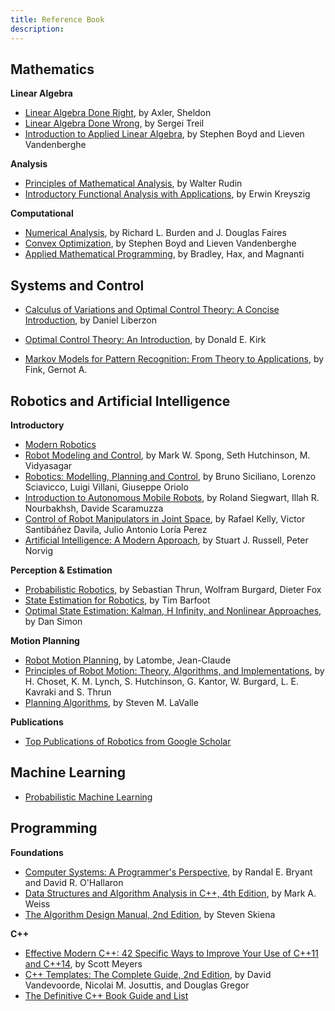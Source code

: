 ```yaml
---
title: Reference Book
description: 
---
```


## Mathematics

**Linear Algebra** 

* [Linear Algebra Done Right](https://www.springer.com/us/book/9783319110790), by Axler, Sheldon 
* [Linear Algebra Done Wrong](https://www.math.brown.edu/~treil/papers/LADW/LADW.html), by Sergei Treil
* [Introduction to Applied Linear Algebra](https://web.stanford.edu/~boyd/vmls/), by Stephen Boyd and Lieven Vandenberghe

**Analysis**

* [Principles of Mathematical Analysis](https://www.mheducation.com/highered/product/principles-mathematical-analysis-rudin/M007054235X.html), by Walter Rudin
* [Introductory Functional Analysis with Applications](https://www.wiley.com/en-us/Introductory+Functional+Analysis+with+Applications-p-9780471504597), by Erwin Kreyszig

**Computational**

* [Numerical Analysis](https://cengage.com.au/product/title/numerical-analysis/isbn/9781305253667), by Richard L. Burden and J. Douglas Faires
* [Convex Optimization](https://web.stanford.edu/~boyd/cvxbook/), by Stephen Boyd and Lieven Vandenberghe
* [Applied Mathematical Programming](http://web.mit.edu/15.053/www/AMP.htm), by Bradley, Hax, and Magnanti

## Systems and Control

* [Calculus of Variations and Optimal Control Theory: A Concise Introduction](http://liberzon.csl.illinois.edu/teaching/cvoc/cvoc.html), by Daniel Liberzon
* [Optimal Control Theory: An Introduction](http://store.doverpublications.com/0486434842.html), by Donald E. Kirk

* [Markov Models for Pattern Recognition: From Theory to Applications](https://www.springer.com/us/book/9781447163077), by Fink, Gernot A.

## Robotics and Artificial Intelligence

**Introductory**

* [Modern Robotics](http://hades.mech.northwestern.edu/index.php/Modern_Robotics)
* [Robot Modeling and Control](http://www.wiley.com/WileyCDA/WileyTitle/productCd-EHEP000518.html), by Mark W. Spong, Seth Hutchinson, M. Vidyasagar
* [Robotics: Modelling, Planning and Control](http://www.springer.com/us/book/9781846286414), by Bruno Siciliano, Lorenzo Sciavicco, Luigi Villani, Giuseppe Oriolo
* [Introduction to Autonomous Mobile Robots](http://www.mobilerobots.ethz.ch/), by Roland Siegwart, Illah R. Nourbakhsh, Davide Scaramuzza
* [Control of Robot Manipulators in Joint Space](http://www.springer.com/us/book/9781852339944), by Rafael Kelly, Victor Santibáñez Davila, Julio Antonio Loría Perez
* [Artificial Intelligence: A Modern Approach](http://aima.cs.berkeley.edu/), by Stuart J. Russell, Peter Norvig

**Perception & Estimation**

* [Probabilistic Robotics](http://www.probabilistic-robotics.org/), by Sebastian Thrun, Wolfram Burgard, Dieter Fox 
* [State Estimation for Robotics](http://asrl.utias.utoronto.ca/~tdb/), by Tim Barfoot 
* [Optimal State Estimation: Kalman, H Infinity, and Nonlinear Approaches](https://www.wiley.com/en-us/Optimal+State+Estimation%3A+Kalman%2C+H+Infinity%2C+and+Nonlinear+Approaches-p-9780471708582), by Dan Simon

**Motion Planning**

* [Robot Motion Planning](https://www.springer.com/us/book/9780792392064), by Latombe, Jean-Claude
* [Principles of Robot Motion: Theory, Algorithms, and Implementations](http://biorobotics.ri.cmu.edu/book/), by H. Choset, K. M. Lynch, S. Hutchinson, G. Kantor, W. Burgard, L. E. Kavraki and S. Thrun
* [Planning Algorithms](http://planning.cs.uiuc.edu/), by Steven M. LaValle

**Publications**

* [Top Publications of Robotics from Google Scholar](https://scholar.google.com/citations?view_op=top_venues&hl=en&vq=eng_robotics)

## Machine Learning

* [Probabilistic Machine Learning](https://probml.github.io/pml-book/)

## Programming

**Foundations**

* [Computer Systems: A Programmer's Perspective](http://csapp.cs.cmu.edu/), by Randal E. Bryant and David R. O'Hallaron
* [Data Structures and Algorithm Analysis in C++, 4th Edition](https://www.pearson.com/us/higher-education/program/Weiss-Data-Structures-and-Algorithm-Analysis-in-C-4th-Edition/PGM148299.html), by Mark A. Weiss
* [The Algorithm Design Manual, 2nd Edition](http://www.algorist.com/), by Steven Skiena

**C++**

* [Effective Modern C++: 42 Specific Ways to Improve Your Use of C++11 and C++14](http://shop.oreilly.com/product/0636920033707.do), by Scott Meyers
* [C++ Templates: The Complete Guide, 2nd Edition](http://www.tmplbook.com/), by David Vandevoorde, Nicolai M. Josuttis, and Douglas Gregor
* [The Definitive C++ Book Guide and List](http://stackoverflow.com/questions/388242/the-definitive-c-book-guide-and-list)
